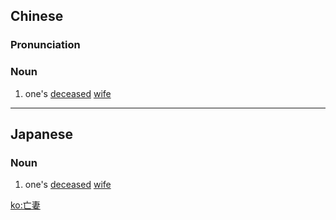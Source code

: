 ==Chinese==
{{zh-forms}}

===Pronunciation===
{{zh-pron
|m=wángqī
|cat=n
}}

===Noun===
{{zh-noun}}

# one's [[deceased]] [[wife]]

----

==Japanese==
{{ja-kanjitab|ぼう|さい|yomi=on}}

===Noun===
{{ja-noun|ぼうさい}}
# one's [[deceased]] [[wife]]

[[ko:亡妻]]